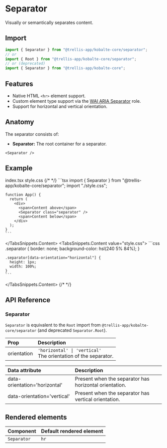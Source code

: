
# Separator

Visually or semantically separates content.

## Import

```ts
import { Separator } from "@trellis-app/kobalte-core/separator";
// or
import { Root } from "@trellis-app/kobalte-core/separator";
// or (deprecated)
import { Separator } from "@trellis-app/kobalte-core";
```

## Features

- Native HTML `<hr>` element support.
- Custom element type support via the [WAI ARIA Separator](https://w3c.github.io/aria/#separator) role.
- Support for horizontal and vertical orientation.

## Anatomy

The separator consists of:

- **Separator:** The root container for a separator.

```tsx
<Separator />
```

## Example

<Preview>
	<BasicExample />
</Preview>

<TabsSnippets>
  <TabsSnippets.List>
    <TabsSnippets.Trigger value="index.tsx">index.tsx</TabsSnippets.Trigger>
    <TabsSnippets.Trigger value="style.css">style.css</TabsSnippets.Trigger>
  </TabsSnippets.List>
  {/* <!-- prettier-ignore-start -->*/}
  <TabsSnippets.Content value="index.tsx">
    ```tsx
		import { Separator } from "@trellis-app/kobalte-core/separator";
    import "./style.css";

    function App() {
      return (
        <div>
          <span>Content above</span>
          <Separator class="separator" />
          <span>Content below</span>
        </div>
      );
    }
    ```

  </TabsSnippets.Content>
  <TabsSnippets.Content value="style.css">
    ```css
    .separator {
      border: none;
      background-color: hsl(240 5% 84%);
    }

    .separator[data-orientation="horizontal"] {
      height: 1px;
      width: 100%;
    }
    ```

  </TabsSnippets.Content>
  {/* <!-- prettier-ignore-end -->*/}
</TabsSnippets>

## API Reference

### Separator

`Separator` is equivalent to the `Root` import from `@trellis-app/kobalte-core/separator` (and deprecated `Separator.Root`).

| Prop        | Description                                                          |
| :---------- | :------------------------------------------------------------------- |
| orientation | `'horizontal' \| 'vertical'` <br/> The orientation of the separator. |

| Data attribute                | Description                                            |
| :---------------------------- | :----------------------------------------------------- |
| data-orientation='horizontal' | Present when the separator has horizontal orientation. |
| data-orientation='vertical'   | Present when the separator has vertical orientation.   |

## Rendered elements

| Component   | Default rendered element |
| :---------- | :----------------------- |
| `Separator` | `hr`                     |
